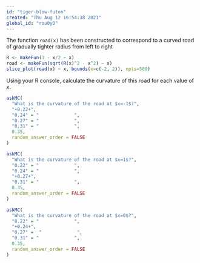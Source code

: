 ```yaml
---
id: "tiger-blow-futon"
created: "Thu Aug 12 16:54:38 2021"
global_id: "rou0yO"
---
```


The function `road(x)` has been constructed to correspond to a curved road of gradually tighter radius from left to right


```r
R <- makeFun(3 - x/2 ~ x)
road <- makeFun(sqrt(R(x)^2 - x^2) ~ x)
slice_plot(road(x) ~ x, bounds(x=c(-2, 2)), npts=500)
```                

Using your R console, calculate the curvature of this road for each value of $x$.

```r
askMC(
  "What is the curvature of the road at $x=-1$?",
  "+0.22+",
  "0.24" = "             ",
  "0.27" = "             ",
  "0.31" = "             ",
  0.35, 
  random_answer_order = FALSE
)
```

```r
askMC(
  "What is the curvature of the road at $x=1$?",
  "0.22" = "             ",
  "0.24" = "             ",
  "+0.27+",
  "0.31" = "             ",
  0.35, 
  random_answer_order = FALSE
)
```

```r
askMC(
  "What is the curvature of the road at $x=0$?",
  "0.22" = "             ",
  "+0.24+",
  "0.27" =  "             ",
  "0.31" = "             ",
  0.35, 
  random_answer_order = FALSE
)
```
